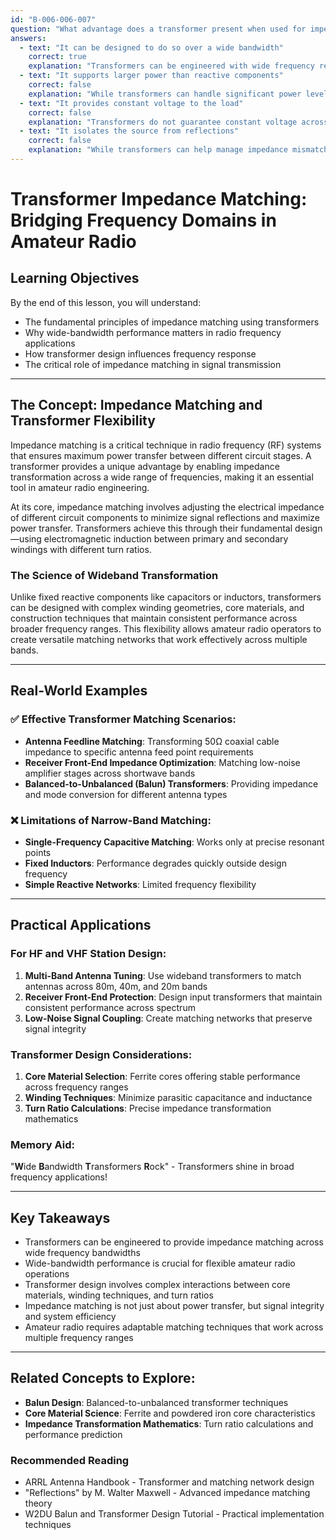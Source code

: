 ```yaml
---
id: "B-006-006-007"
question: "What advantage does a transformer present when used for impedance matching at radio frequencies?"
answers:
  - text: "It can be designed to do so over a wide bandwidth"
    correct: true
    explanation: "Transformers can be engineered with wide frequency response characteristics, allowing effective impedance matching across multiple frequency ranges. By carefully selecting core materials, winding ratios, and design techniques, transformers can maintain consistent impedance transformation performance across broad spectrum segments, which is crucial in amateur radio applications where flexible frequency operation is desired."
  - text: "It supports larger power than reactive components"
    correct: false
    explanation: "While transformers can handle significant power levels, this is not their primary advantage for impedance matching. Reactive components like capacitors and inductors also have power handling capabilities, and the transformer's power capacity depends on its specific design, core material, and construction. The key benefit is frequency-wide matching, not inherent power superiority."
  - text: "It provides constant voltage to the load"
    correct: false
    explanation: "Transformers do not guarantee constant voltage across all operating conditions. Voltage will vary based on impedance matching requirements, frequency, and load characteristics. A transformer's primary function is impedance transformation, not voltage regulation. Voltage stability depends on the entire circuit design, not just the transformer's presence."
  - text: "It isolates the source from reflections"
    correct: false
    explanation: "While transformers can help manage impedance mismatches, they do not inherently isolate sources from reflections. Proper impedance matching reduces reflections, but complete isolation requires additional circuit techniques like filtering or specialized matching networks. A transformer alone cannot guarantee total reflection isolation across all frequency ranges."
---
```


# Transformer Impedance Matching: Bridging Frequency Domains in Amateur Radio

## Learning Objectives
By the end of this lesson, you will understand:
- The fundamental principles of impedance matching using transformers
- Why wide-bandwidth performance matters in radio frequency applications
- How transformer design influences frequency response
- The critical role of impedance matching in signal transmission

---

## The Concept: Impedance Matching and Transformer Flexibility

Impedance matching is a critical technique in radio frequency (RF) systems that ensures maximum power transfer between different circuit stages. A transformer provides a unique advantage by enabling impedance transformation across a wide range of frequencies, making it an essential tool in amateur radio engineering.

At its core, impedance matching involves adjusting the electrical impedance of different circuit components to minimize signal reflections and maximize power transfer. Transformers achieve this through their fundamental design—using electromagnetic induction between primary and secondary windings with different turn ratios.

### The Science of Wideband Transformation

Unlike fixed reactive components like capacitors or inductors, transformers can be designed with complex winding geometries, core materials, and construction techniques that maintain consistent performance across broader frequency ranges. This flexibility allows amateur radio operators to create versatile matching networks that work effectively across multiple bands.

---

## Real-World Examples

### ✅ Effective Transformer Matching Scenarios:
- **Antenna Feedline Matching**: Transforming 50Ω coaxial cable impedance to specific antenna feed point requirements
- **Receiver Front-End Impedance Optimization**: Matching low-noise amplifier stages across shortwave bands
- **Balanced-to-Unbalanced (Balun) Transformers**: Providing impedance and mode conversion for different antenna types

### ❌ Limitations of Narrow-Band Matching:
- **Single-Frequency Capacitive Matching**: Works only at precise resonant points
- **Fixed Inductors**: Performance degrades quickly outside design frequency
- **Simple Reactive Networks**: Limited frequency flexibility

---

## Practical Applications

### For HF and VHF Station Design:
1. **Multi-Band Antenna Tuning**: Use wideband transformers to match antennas across 80m, 40m, and 20m bands
2. **Receiver Front-End Protection**: Design input transformers that maintain consistent performance across spectrum
3. **Low-Noise Signal Coupling**: Create matching networks that preserve signal integrity

### Transformer Design Considerations:
1. **Core Material Selection**: Ferrite cores offering stable performance across frequency ranges
2. **Winding Techniques**: Minimize parasitic capacitance and inductance
3. **Turn Ratio Calculations**: Precise impedance transformation mathematics

### Memory Aid:
"**W**ide **B**andwidth **T**ransformers **R**ock" - Transformers shine in broad frequency applications!

---

## Key Takeaways

- Transformers can be engineered to provide impedance matching across wide frequency bandwidths
- Wide-bandwidth performance is crucial for flexible amateur radio operations
- Transformer design involves complex interactions between core materials, winding techniques, and turn ratios
- Impedance matching is not just about power transfer, but signal integrity and system efficiency
- Amateur radio requires adaptable matching techniques that work across multiple frequency ranges

---

## Related Concepts to Explore:
- **Balun Design**: Balanced-to-unbalanced transformer techniques
- **Core Material Science**: Ferrite and powdered iron core characteristics
- **Impedance Transformation Mathematics**: Turn ratio calculations and performance prediction

### Recommended Reading
- ARRL Antenna Handbook - Transformer and matching network design
- "Reflections" by M. Walter Maxwell - Advanced impedance matching theory
- W2DU Balun and Transformer Design Tutorial - Practical implementation techniques